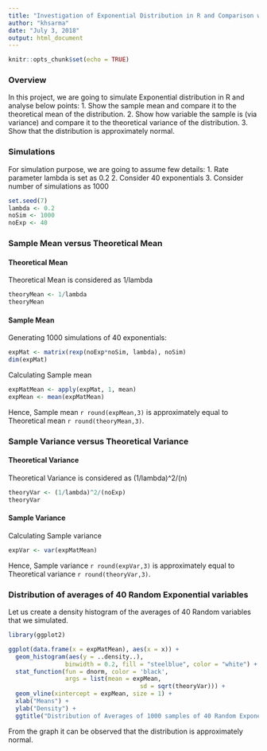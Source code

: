 ```yaml
---
title: "Investigation of Exponential Distribution in R and Comparison with Central Limit Theorem"
author: "khsarma"
date: "July 3, 2018"
output: html_document
---
```


```r
knitr::opts_chunk$set(echo = TRUE)
```

### Overview
In this project, we are going to simulate Exponential distribution in R and analyse below points:
1. Show the sample mean and compare it to the theoretical mean of the distribution.
2. Show how variable the sample is (via variance) and compare it to the theoretical variance of the distribution.
3. Show that the distribution is approximately normal.

### Simulations
For simulation purpose, we are going to assume few details:
1. Rate parameter lambda is set as 0.2
2. Consider 40 exponentials
3. Consider number of simulations as 1000
```r
set.seed(7)
lambda <- 0.2
noSim <- 1000
noExp <- 40
```

### Sample Mean versus Theoretical Mean
#### Theoretical Mean
Theoretical Mean is considered as 1/lambda
```r
theoryMean <- 1/lambda
theoryMean
```

#### Sample Mean
Generating 1000 simulations of 40 exponentials:
```r
expMat <- matrix(rexp(noExp*noSim, lambda), noSim)
dim(expMat)
```
Calculating Sample mean
```r
expMatMean <- apply(expMat, 1, mean)
expMean <- mean(expMatMean)
```
Hence, Sample mean `r round(expMean,3)` is approximately equal to Theoretical mean `r round(theoryMean,3)`.

### Sample Variance versus Theoretical Variance
#### Theoretical Variance
Theoretical Variance is considered as (1/lambda)^2/(n)
```r
theoryVar <- (1/lambda)^2/(noExp)
theoryVar
```

#### Sample Variance
Calculating Sample variance
```r
expVar <- var(expMatMean)
```
Hence, Sample variance `r round(expVar,3)` is approximately equal to Theoretical variance `r round(theoryVar,3)`.

### Distribution of averages of 40 Random Exponential variables
Let us create a density histogram of the averages of 40 Random variables that we simulated.
``` r
library(ggplot2)
```
```r
ggplot(data.frame(x = expMatMean), aes(x = x)) +
  geom_histogram(aes(y = ..density..), 
                binwidth = 0.2, fill = "steelblue", color = "white") +
  stat_function(fun = dnorm, color = 'black',
                args = list(mean = expMean, 
                                     sd = sqrt(theoryVar))) + 
  geom_vline(xintercept = expMean, size = 1) + 
  xlab("Means") + 
  ylab("Density") + 
  ggtitle("Distribution of Averages of 1000 samples of 40 Random Exponential variables")
```

From the graph it can be observed that the distribution is approximately normal.
